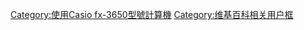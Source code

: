 {{Userbox
  |border-c=#A52100
  |border-s=2
  |id=[[File:Casio fx-3650P-v.JPG|33px]]
  |info=這個用戶使用'''[[Casio fx3650|<span style="color: #D278FF">-{zh-hans:卡西欧 fx3650;zh-hk:Casio fx3650;zh-tw:卡西歐 fx3650;}-</span>]]'''[[計數機|<span style="color: #D278FF">-{zh-hans:计算器;zh-hk:計數機;zh-tw:計算器;}-</span>]]。
  |info-c=#150185
  |info-fc=#DCDCDC
  |info-s=10
}}
[[Category:使用Casio fx-3650型號計算機]]
<noinclude>[[Category:维基百科相关用户框]]</noinclude>